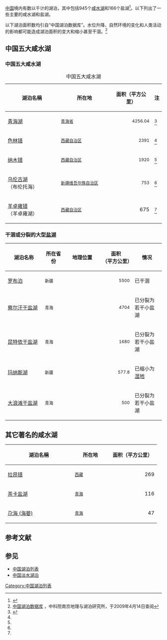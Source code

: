 [[中华人民共和国|中国]]境内有数以千计的湖泊，其中包括945个[[咸水湖|咸水湖]]和166个盐湖<ref>{{Cite web |url=http://www.mwr.gov.cn/2013pcgb/merge1.pdf |title=第一次全国普查公报，2013年5月22日查阅 |access-date=2014年7月15日 |archive-url=https://web.archive.org/web/20130515152740/http://www.mwr.gov.cn/2013pcgb/merge1.pdf |archive-date=2013年5月15日 |dead-url=yes }}</ref>。以下列出了一些主要的咸水湖和盐湖。

以下湖泊面积数均引自“中国湖泊数据库”。水位升降、自然环境的变化和人类活动的影响都可能造成湖泊面积的变大和缩小甚至干涸。<ref>[http://www.lake.csdb.cn 中国湖泊数据库] {{Webarchive|url=https://archive.is/20040327112006/http://www.lake.csdb.cn/ |date=2004-03-27 }}，中科院南京地理与湖泊研究所，于2009年4月14日查阅</ref>

==中国五大咸水湖==
{{Location map+|China relief|float=center|width=700|places= 
{{Location map~|China|label=[[青海湖|青海湖]]|lat_deg=36|lat_min=57|lat_dir=N|lon_deg=100|lon_min=16||lon_dir=E|mark=Blue pog.svg|position=right}}
{{Location map~|China|label=[[纳木错|纳木错]]|lat_deg=29.4|lat_min=92|lat_dir=N|lon_deg=90|lon_min=33||lon_dir=E|mark= Blue pog.svg|position=right}}
{{Location map~|China|label=[[色林错|色林错]]|lat_deg=31|lat_min=45|lat_dir=N|lon_deg=88|lon_min=59||lon_dir=E|mark= Blue pog.svg|position=top}}
{{Location map~|China|label=[[乌伦古湖|乌伦古湖]]|lat_deg=47|lat_min=16|lat_dir=N|lon_deg=87|lon_min=17||lon_dir=E|mark= Blue pog.svg|position=right}}
{{Location map~|China|label=[[羊卓雍错|羊卓雍错]]|lat_deg=28|lat_min=56|lat_dir=N|lon_deg=90|lon_min=41||lon_dir=E|mark= Blue pog.svg|position=bottom}}
{{Location map~|China|label=[[罗布泊|罗布泊]]|lat_deg=40|lat_min=10|lat_dir=N|lon_deg=90|lon_min=35||lon_dir=E|mark=Cyan pog.svg|position=top}}
{{Location map~|China|label=[[察尔汗干盐湖|察尔汗干盐湖]]|lat_deg=36.5|lat_min=31.5|lat_dir=N|lon_deg=95|lon_min=51.5||lon_dir=E|mark= Cyan pog.svg|position=bottom}}
{{Location map~|China|label=[[昆特依干盐湖|昆特依干盐湖]]|lat_deg=38|lat_min=52|lat_dir=N|lon_deg=93|lon_min=5||lon_dir=E|mark= Cyan pog.svg|position=right}}
{{Location map~|China|label=[[玛纳斯湖|玛纳斯湖]]|lat_deg=45|lat_min=48|lat_dir=N|lon_deg=85|lon_min=58||lon_dir=E|mark= Cyan pog.svg|position=left}}
{{Location map~|China|label=[[大浪滩干盐湖|大浪滩干盐湖]]|lat_deg=38|lat_min=30|lat_dir=N|lon_deg=91|lon_min=29||lon_dir=E|mark= Cyan pog.svg|position=left}}
|caption=五大咸水湖（蓝色为现存的五大咸水湖，青色为大型干盐湖）在[[中华人民共和国|中国]]的位置
}}

===中国五大咸水湖===
{| class="wikitable" width="540"
|+中国五大咸水湖
! width="200" |湖泊名稱|| width="200" |所在地|| width="140" |面积（平方公里）
!注
|-
|[[青海湖|青海湖]]||<small>[[青海省|青海省]]|| align="right" |<small>4256.04
|<ref name=":0">{{Cite journal|title=中国五大咸水湖|author=水利大讲堂|journal=中国水能及电气化|issue=第7期（总第172期）|doi=10.16617/j.cnki.11-5543/TK.2019.07.15|others=|year=2019年7月|volume=|page=第70页|pmid=}}</ref>
|-
|[[色林错|色林错]]||<small>[[西藏自治区|西藏自治区]]|| align="right" |<small>2391
|<ref name=":0" />
|-
|[[纳木错|纳木错]]||<small>[[西藏自治区|西藏自治区]]|| align="right" |<small>1920
|<ref name=":0" />
|-
|[[乌伦古湖|乌伦古湖]]（布伦托海）||<small>[[新疆维吾尔族自治区|新疆维吾尔族自治区]]|| align="right" |<small>753
|<ref name=":0" />
|-
|[[羊卓雍错|羊卓雍错]]（羊卓雍湖）||<small>[[西藏自治区|西藏自治区]]|| align="right" |675
|<ref name=":0" />
|}

===干涸或分裂的大型[[鹹水湖|盐湖]]===
{| class="wikitable sortable"
!width="160"|湖泊名称||width="80"|所在省份||width="150"|地理位置||width="120"|面积<br />（平方公里）||width="120"|情况
|-
|[[罗布泊|罗布泊]]||<small>新疆||<small>{{coord|40|20|N|90|38|E|display=inline|type:waterbody_region:CN}}||align =right|<small>5500||已干涸
|-
|[[察尔汗干盐湖|察尔汗干盐湖]]||<small>青海||<small>{{coord|36|55|N|94|45|E|display=inline|type:waterbody_region:CN}}||align =right|<small>4704||已分裂为若干小盐湖
|-
|[[昆特依干盐湖|昆特依干盐湖]]||<small>青海||<small>{{coord|38|52|N|93|5|E|display=inline|type:waterbody_region:CN}}||align =right|<small>1680||已分裂为若干小盐湖
|-
|[[玛纳斯湖|玛纳斯湖]]||<small>新疆||<small>{{coord|45|48|N|85|58|E|display=inline|type:waterbody_region:CN}}||align =right|<small>577.8||已缩小为[[湿地|湿地]]
|-
|[[大浪滩干盐湖|大浪滩干盐湖]]||<small>青海||<small>{{coord|38|30|N|91|29|E|display=inline|type:waterbody_region:CN}}||align =right|<small>500||已分裂为若干小盐湖
|}

==其它著名的咸水湖==
{| class="wikitable" width="590"
! width="200"|湖泊名稱||width="100"|所在地||width="140"|面积（平方公里）
|-
|[[拉昂错|拉昂错]]||<small>[[西藏|西藏]]||align ="right"|269<small>
|-
|[[茶卡盐湖|茶卡盐湖]]||<small>[[青海|青海]]||align ="right"|116<small>
|-
|[[尕海_(海晏)|尕海 (海晏)]]||<small>[[青海|青海]]||align ="right"|47<small>
|}

==参考文献==
{{reflist}}

==参见==
*[[中国湖泊列表|中国湖泊列表]]
*[[中国淡水湖泊|中国淡水湖泊]]

{{中国地理}}
[[Category:中国湖泊列表|Category:中国湖泊列表]]